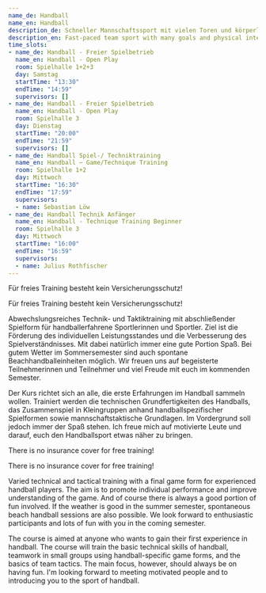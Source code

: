 ```yaml
---
name_de: Handball
name_en: Handball
description_de: Schneller Mannschaftssport mit vielen Toren und körperlichem Einsatz.
description_en: Fast-paced team sport with many goals and physical intensity.
time_slots:
- name_de: Handball - Freier Spielbetrieb
  name_en: Handball - Open Play
  room: Spielhalle 1+2+3
  day: Samstag
  startTime: "13:30"
  endTime: "14:59"
  supervisors: []
- name_de: Handball - Freier Spielbetrieb
  name_en: Handball - Open Play
  room: Spielhalle 3
  day: Dienstag
  startTime: "20:00"
  endTime: "21:59"
  supervisors: []
- name_de: Handball Spiel-/ Techniktraining
  name_en: Handball – Game/Technique Training
  room: Spielhalle 1+2
  day: Mittwoch
  startTime: "16:30"
  endTime: "17:59"
  supervisors:
  - name: Sebastian Löw
- name_de: Handball Technik Anfänger
  name_en: Handball - Technique Training Beginner
  room: Spielhalle 3
  day: Mittwoch
  startTime: "16:00"
  endTime: "16:59"
  supervisors:
  - name: Julius Rothfischer
---
```


<Locale value="de">
 

 Für freies Training besteht kein Versicherungsschutz! 

 Für freies Training besteht kein Versicherungsschutz! 

 Abwechslungsreiches Technik- und Taktiktraining mit abschließender Spielform für
handballerfahrene Sportlerinnen und Sportler. Ziel ist die Förderung des
individuellen Leistungsstandes und die Verbesserung des Spielverständnisses. Mit
dabei natürlich immer eine gute Portion Spaß. Bei gutem Wetter im Sommersemester
sind auch spontane Beachhandballeinheiten möglich. Wir freuen uns auf
begeisterte Teilnehmerinnen und Teilnehmer und viel Freude mit euch im kommenden
Semester. 

 Der Kurs richtet sich an alle, die erste Erfahrungen im Handball sammeln wollen.
Trainiert werden die technischen Grundfertigkeiten des Handballs, das
Zusammenspiel in Kleingruppen anhand handballspezifischer Spielformen sowie
mannschaftstaktische Grundlagen. Im Vordergrund soll jedoch immer der Spaß
stehen. Ich freue mich auf motivierte Leute und darauf, euch den Handballsport
etwas näher zu bringen.

</Locale>
<Locale value="en">
 

 There is no insurance cover for free training! 

 There is no insurance cover for free training! 

 Varied technical and tactical training with a final game form for experienced
handball players. The aim is to promote individual performance and improve
understanding of the game. And of course there is always a good portion of fun
involved. If the weather is good in the summer semester, spontaneous beach
handball sessions are also possible. We look forward to enthusiastic
participants and lots of fun with you in the coming semester. 

 The course is aimed at anyone who wants to gain their first experience in
handball. The course will train the basic technical skills of handball, teamwork
in small groups using handball-specific game forms, and the basics of team
tactics. The main focus, however, should always be on having fun. I'm looking
forward to meeting motivated people and to introducing you to the sport of
handball.

</Locale>
